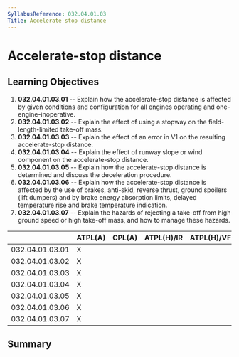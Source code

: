 ```yaml
---
SyllabusReference: 032.04.01.03
Title: Accelerate-stop distance
---
```


# Accelerate-stop distance

## Learning Objectives

1.  **032.04.01.03.01** -- Explain how the accelerate-stop distance is affected
    by given conditions and configuration for all engines operating and
    one-engine-inoperative.
2.  **032.04.01.03.02** -- Explain the effect of using a stopway on the
    field-length-limited take-off mass.
3.  **032.04.01.03.03** -- Explain the effect of an error in V1 on the resulting
    accelerate-stop distance.
4.  **032.04.01.03.04** -- Explain the effect of runway slope or wind component
    on the accelerate-stop distance.
5.  **032.04.01.03.05** -- Explain how the accelerate-stop distance is determined
    and discuss the deceleration procedure.
6.  **032.04.01.03.06** -- Explain how the accelerate-stop distance is affected
    by the use of brakes, anti-skid, reverse thrust, ground spoilers (lift
    dumpers) and by brake energy absorption limits, delayed temperature rise and
    brake temperature indication.
7.  **032.04.01.03.07** -- Explain the hazards of rejecting a take-off from high
    ground speed or high take-off mass, and how to manage these hazards.

|                 | ATPL(A) | CPL(A) | ATPL(H)/IR | ATPL(H)/VFR | CPL(H) | IR  | CBIR(A) |
| --------------- | ------- | ------ | ---------- | ----------- | ------ | --- | ------- |
| 032.04.01.03.01 | X       |        |            |             |        |     |         |
| 032.04.01.03.02 | X       |        |            |             |        |     |         |
| 032.04.01.03.03 | X       |        |            |             |        |     |         |
| 032.04.01.03.04 | X       |        |            |             |        |     |         |
| 032.04.01.03.05 | X       |        |            |             |        |     |         |
| 032.04.01.03.06 | X       |        |            |             |        |     |         |
| 032.04.01.03.07 | X       |        |            |             |        |     |         |

## Summary
